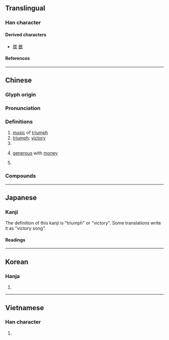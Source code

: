 {{also|凯}}
{{character info}}
==Translingual==

===Han character===
{{Han char|rn=16|rad=几|as=10|sn=12|four=27110|canj=UTHN|ids=⿰豈几}}

====Derived characters====
* [[𤩑]] [[𨬫]]

====References====
{{Han ref|kx=0134.310|dkj=01790|dj=0300.170|hdz=10278.130|uh=51F1}}

----

==Chinese==
{{zh-forms|s=凯}}

===Glyph origin===
{{Han etym}}

===Pronunciation===
{{zh-pron
|m=kǎi
|c=hoi2,ngoi2
|h=pfs=
|md=
|mn=khái
|mn-t=kai2
|w=
|mc=y
|oc=y
|cat=n,a,pn
}}

===Definitions===
{{zh-hanzi}}

# [[music]] of [[triumph]]
# [[triumph]]; [[victory]]
# {{zh-alt-form|愷|[[peaceful]]; [[harmonious]]}}
# {{lb|zh|Taiwan|colloquial}} [[generous]] with [[money]]
# {{surname|zh}}

===Compounds===
{{zh-der|凱恩斯|凱爾特|凱爾特人|凱瑟林|凱里|凱門鰐|常凱申|比什凱克|比斯凱克|凱旋門|凱樂|凱澤|凱撒|凱旋|凱風|奏凱|凱薩琳|凱歌|凱復|凱子|陸凱|興凱湖|魯凱族|安凱}}

----

==Japanese==

===Kanji===
{{ja-kanji|grade=|rs=几10}}

The definition of this kanji is "triumph" or "victory". Some translations write it as "victory song".

====Readings====
{{ja-readings
|goon=かい
|kanon=かい
|kanyoon=がい
|kun=かちどき-, やわ-らぐ
}}

----

==Korean==

===Hanja===
{{ko-hanja|개}}

# {{rfdef|ko|sort=几10}}

----

==Vietnamese==

===Han character===
{{vi-readings|reading=[[khải]], [[ngai]]|rs=几10}}

# {{rfdef|vi|sort=几10}}